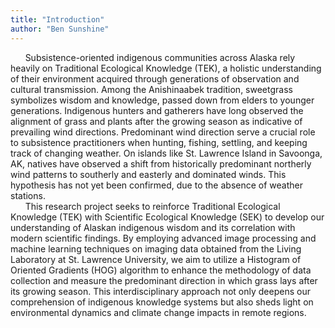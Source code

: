 ```yaml
---
title: "Introduction"
author: "Ben Sunshine"
---
```

|       Subsistence-oriented indigenous communities across Alaska rely heavily on Traditional Ecological Knowledge (TEK), a holistic understanding of their environment acquired through generations of observation and cultural transmission. Among the Anishinaabek tradition, sweetgrass symbolizes wisdom and knowledge, passed down from elders to younger generations. Indigenous hunters and gatherers have long observed the alignment of grass and plants after the growing season as indicative of prevailing wind directions. Predominant wind direction serve a crucial role to subsistence practitioners when hunting, fishing, settling, and keeping track of changing weather. On islands like St. Lawrence Island in Savoonga, AK, natives have observed a shift from historically predominant northerly wind patterns to southerly and easterly and dominated winds. This hypothesis has not yet been confirmed, due to the absence of weather stations.
|       This research project seeks to reinforce Traditional Ecological Knowledge (TEK) with Scientific Ecological Knowledge (SEK) to develop our understanding of Alaskan indigenous wisdom and its correlation with modern scientific findings. By employing advanced image processing and machine learning techniques on imaging data obtained from the Living Laboratory at St. Lawrence University, we aim to utilize a Histogram of Oriented Gradients (HOG) algorithm to enhance the methodology of data collection and measure the predominant direction in which grass lays after its growing season. This interdisciplinary approach not only deepens our comprehension of indigenous knowledge systems but also sheds light on environmental dynamics and climate change impacts in remote regions.

